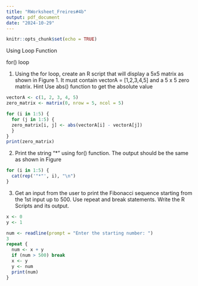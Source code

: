 ```yaml
---
title: "RWorksheet_Freires#4b"
output: pdf_document
date: "2024-10-29"
---
```


```r
knitr::opts_chunk$set(echo = TRUE)
```

Using Loop Function

for() loop

1. Using the for loop, create an R script that will display a 5x5 matrix as shown in
Figure 1. It must contain vectorA = [1,2,3,4,5] and a 5 x 5 zero matrix.
Hint Use abs() function to get the absolute value

```r
vectorA <- c(1, 2, 3, 4, 5)
zero_matrix <- matrix(0, nrow = 5, ncol = 5)

for (i in 1:5) {
  for (j in 1:5) {
  zero_matrix[i, j] <- abs(vectorA[i] - vectorA[j])
  } 
}
print(zero_matrix)

```
2. Print the string "*" using for() function. The output should be the same as shown
in Figure

```r
for (i in 1:5) {
  cat(rep('"*"', i), "\n")
}

```
3. Get an input from the user to print the Fibonacci sequence starting from the 1st input
up to 500. Use repeat and break statements. Write the R Scripts and its output.

```r
x <- 0
y <- 1

num <- readline(prompt = "Enter the starting number: ")
3
repeat {
  num <- x + y
  if (num > 500) break
  x <- y
  y <- num
  print(num)
}

```